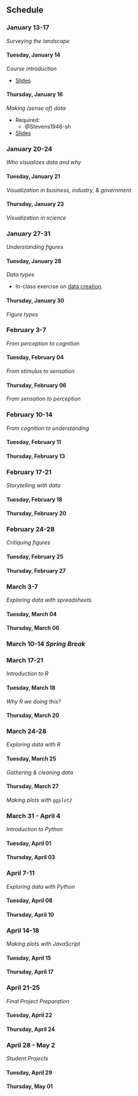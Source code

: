 ## Schedule

### January 13-17 {- #week-01}

*Surveying the landscape*

#### Tuesday, January 14 {-}

*Course introduction*

- [Slides](slides/wk01-2025-01-14-course-intro.qmd)

#### Thursday, January 16 {-}

*Making (sense of) data*

- Required:
  - @Stevens1946-sh
- [Slides](slides/wk01-2025-01-14-course-intro.qmd)

### January 20-24 {- #week-02}

*Who visualizes data and why*

#### Tuesday, January 21 {-}

*Visualization in business, industry, & government*

#### Thursday, January 23 {-}

*Visualization in science*

### January 27-31 {- #week-03}

*Understanding figures*

#### Tuesday, January 28 {-}

*Data types*

- In-class exercise on [data creation](exercises/exNN-making-data.qmd).

#### Thursday, January 30 {-}

*Figure types*

### February 3-7 {- #week-04}

*From perception to cognition*

#### Tuesday, February 04 {-}

*From stimulus to sensation*

#### Thursday, February 06 {-}

*From sensation to perception*

### February 10-14 {- #week-05}

*From cognition to understanding*

#### Tuesday, February 11 {-}

#### Thursday, February 13 {-}

### February 17-21 {- #week-06}

*Storytelling with data*

#### Tuesday, February 18 {-}

#### Thursday, February 20 {-}

### February 24-28 {- #week-07}

*Critiquing figures*

#### Tuesday, February 25 {-}

#### Thursday, February 27 {-}

### March 3-7 {- #week-08}

*Exploring data with spreadsheets*

#### Tuesday, March 04 {-}

#### Thursday, March 06 {-}

### March 10-14 *Spring Break* {- #spring-break}

### March 17-21 {- #week-09}

*Introduction to R*

#### Tuesday, March 18 {-}

*Why R we doing this?*

#### Thursday, March 20 {-}

### March 24-28 {- #week-10}

*Exploring data with R*

#### Tuesday, March 25 {-}

*Gathering & cleaning data*

#### Thursday, March 27 {-}

*Making plots with `ggplot2`*

### March 31 - April 4 {- #week-11}

*Introduction to Python*

#### Tuesday, April 01 {-}

#### Thursday, April 03 {-}

### April 7-11 {- #week-12}

*Exploring data with Python*

#### Tuesday, April 08 {-}

#### Thursday, April 10 {-}

### April 14-18 {- #week-13}

*Making plots with JavaScript*

#### Tuesday, April 15 {-}

#### Thursday, April 17 {-}

### April 21-25 {- #week-14}

*Final Project Preparation*

#### Tuesday, April 22 {-}

#### Thursday, April 24 {-}

### April 28 - May 2 {- #week-15}

*Student Projects*

#### Tuesday, April 29 {-}

#### Thursday, May 01 {-}
